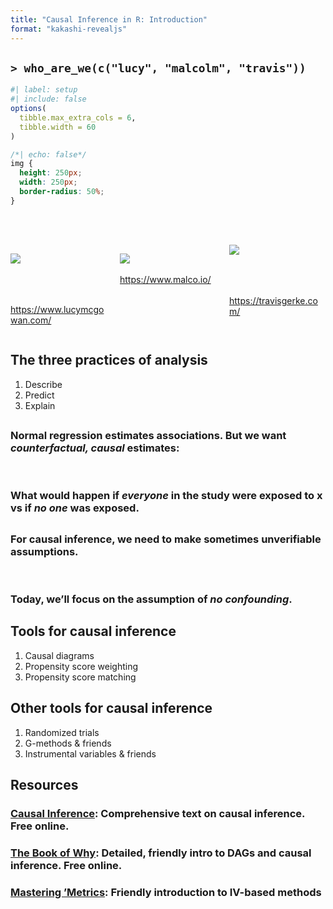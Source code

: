 ```yaml
---
title: "Causal Inference in R: Introduction"
format: "kakashi-revealjs"
---
```


## `> who_are_we(c("lucy", "malcolm", "travis"))`

```r
#| label: setup
#| include: false
options(
  tibble.max_extra_cols = 6, 
  tibble.width = 60
)
```

```css
/*| echo: false*/
img {
  height: 250px;
  width: 250px;
  border-radius: 50%;
}
```

:::: {.columns}

::: {.column width="33.3%"}
<br />
<br />

<img src="img/ldm.jpg" class="rounded-circle" />

::: {.small}
<br />
<br />
&nbsp;&nbsp;&nbsp;&nbsp;&nbsp;&nbsp;&nbsp; [https://www.lucymcgowan.com/](https://www.lucymcgowan.com/)
:::
:::

::: {.column width="33.3%"}
<br />
<br />

::: {.small}
<img src="img/mb.jpg" class="rounded-circle" />
<br />
&nbsp;&nbsp;&nbsp; [https://www.malco.io/](https://www.malco.io/)
:::
:::


::: {.column width="33.3%"}
<br />
<br />
<img src="img/tg.jpg" class="rounded-circle" />



::: {.small}
<br />
<br />
<br />
[https://travisgerke.com/](https://travisgerke.com/)
:::
:::

::::


## The three practices of analysis {background-color="#23373B"}

1. Describe
2. Predict
3. Explain

## {background-color="#23373B" .center}
### Normal regression estimates associations. But we want *counterfactual, causal* estimates: 
<br />

### What would happen if *everyone* in the study were exposed to x vs if *no one* was exposed.


## {background-color="#23373B" .center}
### For causal inference, we need to make sometimes unverifiable assumptions. 

<br />

### Today, we'll focus on the assumption of *no confounding*.

## Tools for causal inference {background-color="#23373B"}

1. Causal diagrams
1. Propensity score weighting
1. Propensity score matching

## Other tools for causal inference {background-color="#23373B"}

1. Randomized trials
1. G-methods & friends
1. Instrumental variables & friends

## Resources {background-color="#23373B"}
### [Causal Inference](https://www.hsph.harvard.edu/miguel-hernan/causal-inference-book/): Comprehensive text on causal inference. Free online.
### [The Book of Why](http://bayes.cs.ucla.edu/WHY/): Detailed, friendly intro to DAGs and causal inference. Free online.
### [Mastering 'Metrics](http://www.masteringmetrics.com/): Friendly introduction to IV-based methods
